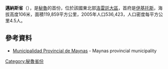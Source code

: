 '''邁納斯省'''（{{lang-es|Provincia de Maynas}}），是[[秘魯|秘魯]]的首份，位於該國東北部[[洛雷託大區|洛雷託大區]]，首府是[[伊基托斯|伊基托斯]]，海拔高度106米，面積119,859平方公里，2005年人口536,423，人口密度每平方公里4.5人。

==參考資料==
* {{es icon}} [http://www.munimaynas.gob.pe Municipalidad Provincial de Maynas] {{Wayback|url=http://www.munimaynas.gob.pe/ |date=20050404042656 }} - Maynas provincial municipality

{{coord|3.755148|S|73.249111|W|type:adm2nd_source:itwiki|display=title}}

{{Peru-geo-stub}}
{{秘魯省份|state=collapsed}}
[[Category:秘魯省份|Category:秘魯省份]]